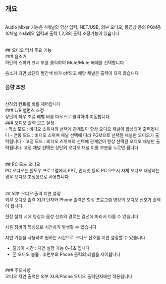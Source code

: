 ## 개요
<br/>
Audio Mixer 기능은 4채널의 영상 입력, NET/USB, 외부 오디오, 동영상 등의 PGM용 10채널 스테레오 입력과 출력 1,2,3의 출력 조정기능이 있습니다
<br/>
<br/>
<br/>
## 오디오 믹서 주요 기능
<br/>
### 음소거
<br/>
하단의 스피커 표시 부를 클릭하여 Mute/Mute 해제를 선택합니다

음소거 되면 상단의 빨간색 바가 off되고 해당 채널은 출력이 되지 않습니다
<br/>
### 음량 조정
<br/>
상하의 컨트롤 바를 제어합니다
<br/>
### L/R 밸런스 조정
<br/>
상단의 좌우 조절 레벨 바를 마우스로 클릭하여 이동합니다
<br/>
### 오디오 출력 모드 설정
<br/>
- 믹스 모드 : 비디오 스위쳐의 선택에 관계없이 항상 오디오 채널이 합성되어 출력됩니다
- 연동 모드 : 비디오 스위쳐 채널 선택에 따라 PGM으로 선택된 채널만 오디오가 출력됩니다
- 고정 모드 : 비디오 스위쳐의 선택에 관계없이 항상 선택된 오디오 채널만 출력됩니다. 고정 채널 선택은 상단의 오디오 채널 이름 부분을 누르면 됩니다
<br/>
<br/>
<br/>
## PC 모드 오디오
<br/>
PC 오디오는 윈도우 프로그램에서 PPT, 인터넷 등의 PC 모드시 자체 오디오 재생하는 경우 오디오 조정용으로 사용합니다
<br/>
<br/>
<br/>
## 외부 오디오 출력 지연 설정
<br/>
외부 오디오 출력 XLR 단자와 Phone 출력은 항상 프로그램 영상의 오디오 신호가 출력이 됩니다

현장 설치 시에 영상과 음성 신호의 경로는 결선에 따라서 다를 수 있습니다

사용 장비의 특성으로 시간차가 발생할 수 있습니다

지연 기능을 사용하여 원하는 시간으로 오디오 신호를 지연 설정할 수 있습니다

- 딜레이 시간 : 지연 설정 가능 0~1초 입니다
- 폰 오디오 볼륨 : 후면부의 Phone 출력의 레벨을 제어합니다
<br/>
### 주의사항
<br/>
오디오 지연 출력은 외부 XLR/Phone 오디오 출력단자에만 적용됩니다